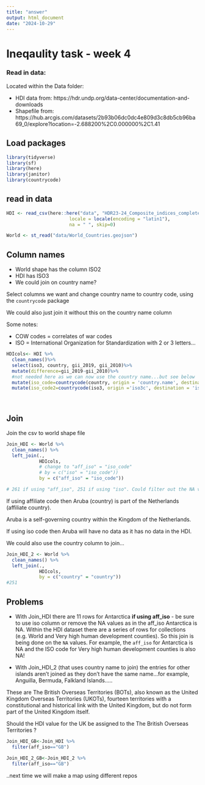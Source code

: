 ---
title: "answer"
output: html_document
date: "2024-10-29"
---
# Ineqaulity task - week 4

### Read in data:

Located within the Data folder:

* HDI data from: https://hdr.undp.org/data-center/documentation-and-downloads
* Shapefile from: https://hub.arcgis.com/datasets/2b93b06dc0dc4e809d3c8db5cb96ba69_0/explore?location=-2.688200%2C0.000000%2C1.41 

## Load packages
```{r}
library(tidyverse)
library(sf)
library(here)
library(janitor)
library(countrycode)
```

## read in data

```{r}
HDI <- read_csv(here::here("data", "HDR23-24_Composite_indices_complete_time_series.csv"),
                       locale = locale(encoding = "latin1"),
                       na = " ", skip=0)

World <- st_read("data/World_Countries.geojson")

```

## Column names

* World shape has the column ISO2
* HDI has ISO3
* We could join on country name?

Select columns we want and change country name to country code, using the `countrycode` package

We could also just join it without this on the country name column 

Some notes:

* COW codes = correlates of war codes
* ISO = International Organization for Standardization with 2 or 3 letters...

```{r}
HDIcols<- HDI %>%
  clean_names()%>%
  select(iso3, country, gii_2019, gii_2010)%>%
  mutate(difference=gii_2019-gii_2010)%>%
  #not needed here as we can now use the country name...but see below
  mutate(iso_code=countrycode(country, origin = 'country.name', destination = 'iso2c'))%>%
  mutate(iso_code2=countrycode(iso3, origin ='iso3c', destination = 'iso2c'))

  
```

## Join

Join the csv to world shape file

```{r}
Join_HDI <- World %>% 
  clean_names() %>%
  left_join(., 
            HDIcols,
            # change to "aff_iso" = "iso_code"
            # by = c("iso" = "iso_code"))
            by = c("aff_iso" = "iso_code"))

# 261 if using "aff_iso", 251 if using "iso". Could filter out the NA values.
```

If using affiliate code then Aruba (country) is part of the Netherlands (affiliate country).

Aruba is a self-governing country within the Kingdom of the Netherlands.

If using iso code then Aruba will have no data as it has no data in the HDI. 

We could also use the country column to join...

```{r}
Join_HDI_2 <- World %>% 
  clean_names() %>%
  left_join(., 
            HDIcols,
            by = c("country" = "country"))
#251

```

## Problems 

* With Join_HDI there are 11 rows for Antarctica **if using aff_iso** - be sure to use iso column or remove the NA values as in the aff_iso Antarctica is NA. Within the HDI dataset there are a series of rows for collections (e.g. World and Very high human development counties). So this join is being done on the `NA` values. For example, the `aff_iso` for Antarctica is NA and the ISO code for Very high human development counties is also NA!


* With Join_HDI_2 (that uses country name to join) the entries for other islands aren't joined as they don't have the same name...for example, Anguilla, Bermuda, Falkland Islands..... 

These are The British Overseas Territories (BOTs), also known as the United Kingdom Overseas Territories (UKOTs), fourteen territories with a constitutional and historical link with the United Kingdom, but do not form part of the United Kingdom itself.

Should the HDI value for the UK be assigned to the The British Overseas Territories ?

```{r}
Join_HDI_GB<-Join_HDI %>%
  filter(aff_iso=="GB")

Join_HDI_2_GB<-Join_HDI_2 %>%
  filter(aff_iso=="GB")
```


..next time we will make a map using different repos
